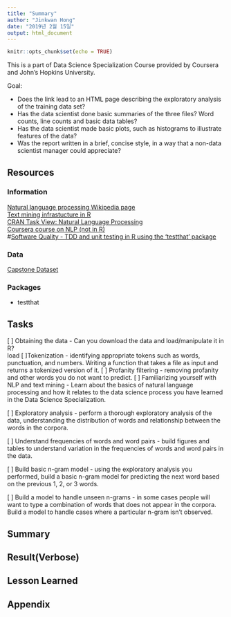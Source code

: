```yaml
---
title: "Summary"
author: "Jinkwan Hong"
date: "2019년 2월 15일"
output: html_document
---
```


```r
knitr::opts_chunk$set(echo = TRUE)
```

This is a part of Data Science Specialization Course provided by Coursera and John's Hopkins University. 

Goal:  

* Does the link lead to an HTML page describing the exploratory analysis of the training data set?
* Has the data scientist done basic summaries of the three files? Word counts, line counts and basic data tables?
* Has the data scientist made basic plots, such as histograms to illustrate features of the data?
* Was the report written in a brief, concise style, in a way that a non-data scientist manager could appreciate?

## Resources

### Information

[Natural language processing Wikipedia page](https://en.wikipedia.org/wiki/Natural_language_processing)  
[Text mining infrastucture in R](http://www.jstatsoft.org/v25/i05/)  
[CRAN Task View: Natural Language Processing](http://cran.r-project.org/web/views/NaturalLanguageProcessing.html)  
[Coursera course on NLP (not in R)](https://www.coursera.org/course/nlp)  
#[Software Quality - TDD and unit testing in R using the 'testthat' package](https://pparacch.github.io/2017/05/18/test_driven_development_in_r.html)

### Data

[Capstone Dataset](https://d396qusza40orc.cloudfront.net/dsscapstone/dataset/Coursera-SwiftKey.zip)

### Packages

* testthat


## Tasks

[ ] Obtaining the data - Can you download the data and load/manipulate it in R?  
  load 
  [ ]Tokenization - identifying appropriate tokens such as words, punctuation, and numbers. Writing a function that takes a file as input and returns a tokenized version of it.
  [ ] Profanity filtering - removing profanity and other words you do not want to predict.
[ ] Familiarizing yourself with NLP and text mining - Learn about the basics of natural language processing and how it relates to the data science process you have learned in the Data Science Specialization.  

[ ] Exploratory analysis - perform a thorough exploratory analysis of the data, understanding the distribution of words and relationship between the words in the corpora.

[ ] Understand frequencies of words and word pairs - build figures and tables to understand variation in the frequencies of words and word pairs in the data.

[ ] Build basic n-gram model - using the exploratory analysis you performed, build a basic n-gram model for predicting the next word based on the previous 1, 2, or 3 words.

[ ] Build a model to handle unseen n-grams - in some cases people will want to type a combination of words that does not appear in the corpora. Build a model to handle cases where a particular n-gram isn't observed.


## Summary

## Result(Verbose)

## Lesson Learned

## Appendix

